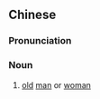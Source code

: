 ==Chinese==
{{zh-forms}}

===Pronunciation===
{{zh-pron
|c=lou5 je5
|cat=n
}}

===Noun===
{{zh-noun}}

# {{lb|zh|Cantonese|pejorative}} [[old]] [[man]] or [[woman]]